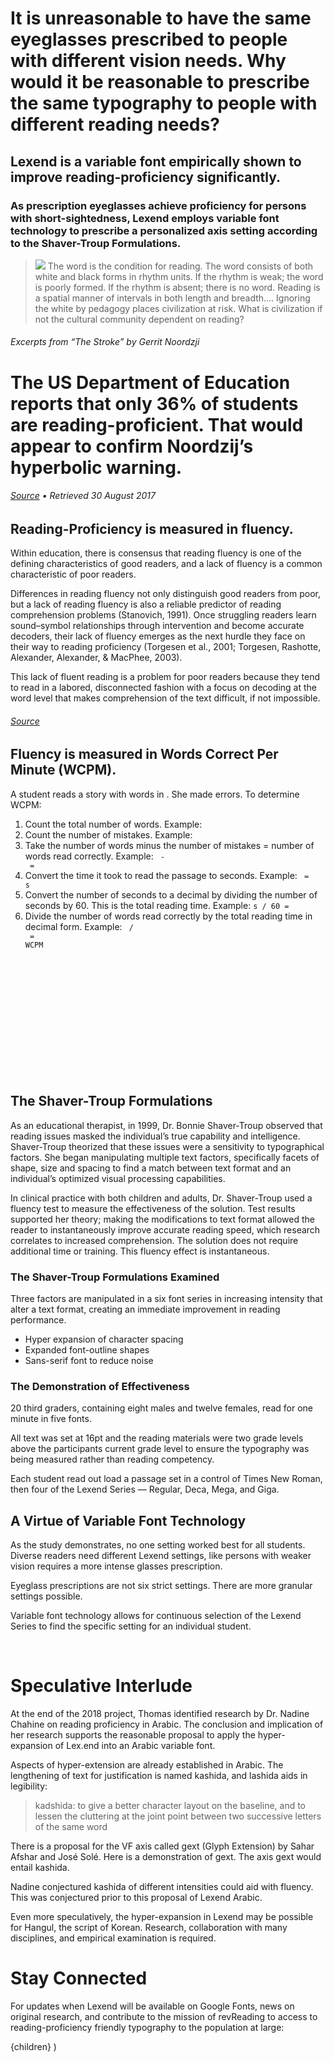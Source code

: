 



<Intro>

# It is unreasonable to have the same eyeglasses prescribed to people with different vision needs. Why would it be reasonable to prescribe the same typography to people with different reading needs?

## Lexend is a variable font empirically shown to improve reading-proficiency significantly.
### As prescription eyeglasses achieve proficiency for persons with short-sightedness, Lexend employs variable font technology to prescribe a personalized axis setting according to the Shaver-Troup Formulations.


> ![](/static/images/noordzji-cover-cut.png) The word is the condition for reading. The word consists of both white and black forms in rhythm units. If the rhythm is weak; the word is poorly formed. If the rhythm is absent; there is no word. Reading is a spatial manner of intervals in both length and breadth.… Ignoring the white by pedagogy places civilization at risk. What is civilization if not the cultural community dependent on reading?

######  Excerpts from “The Stroke” by Gerrit Noordzji

#  The US Department of Education reports that only **36% of students are reading-proficient**. That would appear to confirm Noordzij’s hyperbolic warning.

###### [Source](https://www.nationsreportcard.gov/reading_math_2015/#reading?grade=4) • Retrieved 30 August 2017


</Intro>

<Container>

<Sidebar>
<Page>
  <ReadingSimulator family="Lexend" disabled={['family']} />
</Page>
</Sidebar>

<Right>


## Reading-Proficiency is measured in fluency.
Within education, there is consensus that reading fluency is one of the defining characteristics of good readers, and a lack of fluency is a common characteristic of poor readers.

Differences in reading fluency not only distinguish good readers from poor, but a lack of reading fluency is also a reliable predictor of reading comprehension problems (Stanovich, 1991). Once struggling readers learn sound–symbol relationships through intervention and become accurate decoders, their lack of fluency emerges as the next hurdle they face on their way to reading proficiency (Torgesen et al., 2001; Torgesen, Rashotte, Alexander, Alexander, & MacPhee, 2003).

This lack of fluent reading is a problem for poor readers because they tend to read in a labored, disconnected fashion with a focus on decoding at the word level that makes comprehension of the text difficult, if not impossible.

######  [Source](https://www.fcrr.org/publications/publicationspdffiles/hudson_lane_pullen_readingfluency_2005.pdf)

## Fluency is measured in Words Correct Per Minute (WCPM).

A student reads a story with <TotalNumberOfWords/> words in <TotalAmountOfTime/>. She made <TotalNumberOfErrors/> errors. To determine WCPM:

1. Count the total number of words. Example: <code><TotalNumberOfWords/></code>
2. Count the number of mistakes. Example: <code><TotalNumberOfErrors/></code>
3. Take the number of words minus the number of mistakes = number of words read correctly. Example: <code><TotalNumberOfWords/> - <TotalNumberOfErrors/> = <TotalNumberOfCorrectWords/></code>
4. Convert the time it took to read the passage to seconds. Example: <code><TotalAmountOfTime/> = <TotalAmountOfTime as="seconds"/>s</code>
5. Convert the number of seconds to a decimal by dividing the number of seconds by 60. This is the total reading time. Example: <code><TotalAmountOfTime as="seconds"/>s / 60 = <TotalAmountOfTime as="decimal"/></code>
6. Divide the number of words read correctly by the total reading time in decimal form. Example: <code><TotalNumberOfCorrectWords/> / <TotalAmountOfTime as="decimal"/> = <TotalWordsCorrectPerMinute/> WCPM</code>

<br/>
<br/>
<br/>
<br/>
<br/>
<br/>
<br/>
<br/>
<br/>
<br/>
<br/>

</Right>

</Container>

<Container>

<Left>

## The Shaver-Troup Formulations

As an educational therapist, in 1999, Dr. Bonnie Shaver-Troup observed that reading issues masked the individual’s true capability and intelligence. Shaver-Troup theorized that these issues were a sensitivity to typographical factors. She began manipulating multiple text factors, specifically facets of shape, size and spacing to find a match between text format and an individual’s optimized visual processing capabilities.

In clinical practice with both children and adults, Dr. Shaver-Troup used a fluency test to measure the effectiveness of the solution. Test results supported her theory; making the modifications to text format allowed the reader to instantaneously improve accurate reading speed, which research correlates to increased comprehension. The solution does not require additional time or training. This fluency effect is instantaneous.

### The Shaver-Troup Formulations Examined

Three factors are manipulated in a six font series in increasing intensity that alter a text format, creating an immediate improvement in reading performance.

- Hyper expansion of character spacing
- Expanded font-outline shapes
- Sans-serif font to reduce noise

### The Demonstration of Effectiveness

20 third graders, containing eight males and twelve females, read for one minute in five fonts.

All text was set at 16pt and the reading materials were two grade levels above the participants current grade level to ensure the typography was being measured rather than reading competency.

Each student read out load a passage set in a control of Times New Roman, then four of the Lexend Series — Regular, Deca, Mega, and Giga.


</Left>

<Sidebar grid="4 / span 6" marginTop="30vh">
  <Tester weight="regular" />
  <Tester weight="deca"/>
  <Tester weight="mega"/>
  <Tester weight="giga"/>
</Sidebar>

</Container>

<Container>

<Sidebar grid="1 / span 2">
<Page>
  <ReadingSimulator/>
</Page>
</Sidebar>

<Right grid="3 / span 6">
<ChartsII/>
</Right>
</Container>

<ChartStats/>

<Container>

<Left grid="1 / span 3" >

## A Virtue of Variable Font Technology

As the study demonstrates, no one setting worked best for all students. Diverse readers need different Lexend settings, like persons with weaker vision requires a more intense glasses prescription.

Eyeglass prescriptions are not six strict settings. There are more granular settings possible.

Variable font technology allows for continuous selection of the Lexend Series to find the specific setting for an individual student.

<br/>

<Tester/>

</Left>

<Sidebar grid="4 / span 6" marginTop="10vh">

<Page>
  <ReadingSimulator family="Lexend" disabled={['family']}/>
</Page>

</Sidebar>

</Container>

<Intro>


# Speculative Interlude

At the end of the 2018 project, Thomas identified research by Dr. Nadine Chahine on reading proficiency in Arabic. The conclusion and implication of her research supports the reasonable proposal to apply the hyper-expansion of Lex.end into an Arabic variable font.

Aspects of hyper-extension are already established in Arabic. The lengthening of text for justification is named kashida, and lashida aids in legibility:

> kadshida: to give a better character layout on the baseline, and to lessen the cluttering at the joint point between two successive letters of the same word

There is a proposal for the VF axis called gext (Glyph Extension) by Sahar Afshar and José Solé. Here is a demonstration of gext. The axis gext would entail kashida.

Nadine conjectured kashida of different intensities could aid with fluency.
This was conjectured prior to this proposal of Lexend Arabic.

Even more speculatively, the hyper-expansion in Lexend may be possible for Hangul, the script of Korean. Research, collaboration with many disciplines, and empirical examination is required.

# Stay Connected

For updates when Lexend will be available on Google Fonts, news on original research, and contribute to the mission of revReading to access to reading-proficiency friendly typography to the population at large:


</Intro>

  <Layout>
    <TypeChoicesProvider>
    <ReadingSimulatorProvider>
      {children}
    </ReadingSimulatorProvider>
    </TypeChoicesProvider>
  </Layout>
)
